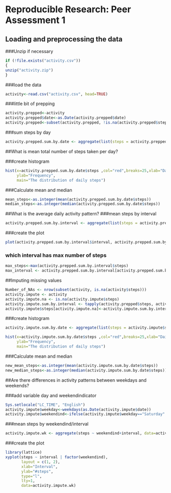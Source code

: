 
# Reproducible Research: Peer Assessment 1

## Loading and preprocessing the data

###Unzip if necessary
```r

if (!file.exists("activity.csv"))
{
unzip("activity.zip")
}
```
###load the data
```r
activity<-read.csv("activity.csv", head=TRUE)
```
###little bit of prepping
```r
activity.prepped<-activity
activity.prepped$date<-as.Date(activity.prepped$date)
activity.prepped<-subset(activity.prepped, !is.na(activity.prepped$steps))
```
###sum steps by day
```r
activity.prepped.sum.by.date <- aggregate(list(steps = activity.prepped$steps), by=list(date=activity.prepped$date), FUN=sum)
```

##What is mean total number of steps taken per day?

###create histogram
```r
hist(x=activity.prepped.sum.by.date$steps ,col="red",breaks=25,xlab="Daily steps",
     ylab="Frequency",
     main="The distribution of daily steps")
```
###Calculate mean and median
```r
mean_steps<-as.integer(mean(activity.prepped.sum.by.date$steps))
median_steps<-as.integer(median(activity.prepped.sum.by.date$steps))
```
##What is the average daily activity pattern?
###mean steps by interval
```r
activity.prepped.sum.by.interval <- aggregate(list(steps = activity.prepped$steps), by=list(interval=activity.prepped$interval), FUN=mean)
```
###create the plot 
```r
plot(activity.prepped.sum.by.interval$interval, activity.prepped.sum.by.interval$steps, type="l", xlab="5' intervals", ylab="Average steps")
```
### which interval has max number of steps
```r
max_steps<-max(activity.prepped.sum.by.interval$steps)
max_interval <- activity.prepped.sum.by.interval[activity.prepped.sum.by.interval$steps==max_steps,]
```
##Imputing missing values
```r
Number_of_NAs <- nrow(subset(activity, is.na(activity$steps)))
activity.impute <- activity
activity.impute.na <- is.na(activity.impute$steps)
activity.impute.sum.by.interval <- tapply(activity.prepped$steps, activity.prepped$interval, mean, na.rm=TRUE, simplify=T)
activity.impute$steps[activity.impute.na]<-activity.impute.sum.by.interval[as.character(activity.impute$interval[activity.impute.na])]
```
###create histogram
```r
activity.impute.sum.by.date <- aggregate(list(steps = activity.impute$steps), by=list(date=activity.impute$date), FUN=sum)

hist(x=activity.impute.sum.by.date$steps ,col="red",breaks=25,xlab="Daily steps",
     ylab="Frequency",
     main="The distribution of daily steps")
```
###Calculate mean and median
```r
new_mean_steps<-as.integer(mean(activity.impute.sum.by.date$steps))
new_median_steps<-as.integer(median(activity.impute.sum.by.date$steps))
```
##Are there differences in activity patterns between weekdays and weekends?

###add variable day and weekendindicator 
```r
Sys.setlocale("LC_TIME", "English")
activity.impute$weekday<-weekdays(as.Date(activity.impute$date))
activity.impute$weekendind<-ifelse(activity.impute$weekday=="Saturday" |activity.impute$weekday=="Sunday", "Weekend", "Weekday") 
```
###mean steps by weekendind/interval
```r
activity.impute.wk <- aggregate(steps ~ weekendind+interval, data=activity.impute, FUN=mean)
```

###create the plot 
```r
library(lattice)
xyplot(steps ~ interval | factor(weekendind),
       layout = c(1, 2),
       xlab="Interval",
       ylab="#steps",
       type="l",
       lty=1,
       data=activity.impute.wk)
```    

